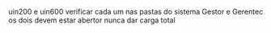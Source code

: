 uin200 e uin600
verificar cada um nas pastas do sistema Gestor e Gerentec os dois devem estar abertor
nunca dar carga total